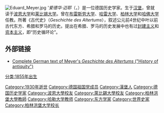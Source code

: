 [[Image:Eduard_Meyer.jpg|thumb]]
'''爱德华·迈耶''（{{lang|de|Eduard Meyer}}，{{bd|1855年|1月25日|1930年|8月31日}}）是一位德国历史学家。生于[[汉堡|汉堡]]，曾就读于[[波恩大学|波恩大学]]和[[莱比锡大学|莱比锡大学]]。曾在[[布雷斯劳大学|布雷斯劳大学]]、[[哈雷大学|哈雷大学]]、[[柏林大学|柏林大学]]和[[哈佛大学|哈佛大学]]任教。所著《古代史》（''Geschichte des Altertums''），叙述公元前4世纪中叶以前古代东方、希腊和罗马的历史。提出在希腊、罗马的历史发展中也有过[[封建主义|封建主义]]和[[资本主义|资本主义]]，即“历史循环论”。

==外部链接==
{{Wikisource author}}
* [http://www.zeno.org/Geschichte/M/Meyer,+Eduard/Geschichte+des+Altertums Complete German text of Meyer's ''Geschichte des Altertums'' ("History of antiquity")] {{Wayback|url=http://www.zeno.org/Geschichte/M/Meyer,+Eduard/Geschichte+des+Altertums |date=20101007134845 }}

{{Authority control}}
{{Germany-academic-bio-stub}}

{{DEFAULTSORT:Meyer, Eduard}}

[[分类:1855年出生|分类:1855年出生]]
[[Category:1930年逝世|Category:1930年逝世]]
[[Category:德国祖国党成员|Category:德国祖国党成员]]
[[Category:漢堡人|Category:漢堡人]]
[[Category:德国历史学家|Category:德国历史学家]]
[[Category:波恩大學校友|Category:波恩大學校友]]
[[Category:萊比錫大學校友|Category:萊比錫大學校友]]
[[Category:柏林洪堡大學教師|Category:柏林洪堡大學教師]]
[[Category:哈勒大学教师|Category:哈勒大学教师]]
[[Category:东方学家|Category:东方学家]]
[[Category:世界史家|Category:世界史家]]
[[Category:柏林洪堡大学校长|Category:柏林洪堡大学校长]]